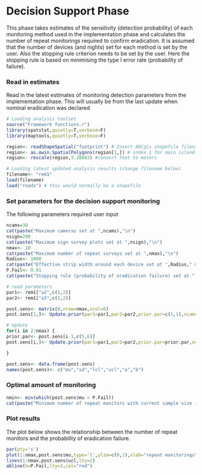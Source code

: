 Decision Support Phase
========================================================

This phase takes estimates of the sensitivity (detection probability) of each monitoring method used in the implementation phase and calculates the number of repeat monitorings required to confirm eradication.  It is assumed that the number of devices (and nights) set for each method is set by the user.  Also the stopping rule criterion needs to be set by the user.  Here the stopping rule is based on minimising the type I error rate (probability of failure).

### Read in estimates

Read in the latest estimates of monitoring detection parameters from the implementation phase.  This will usually be from the last update when nominal eradication was declared

```r
# Loading analysis toolset
source("Framework functions.r")
library(spatstat,quietly=T,verbose=F)
library(maptools,quietly=T,verbose=F)

region<- readShapeSpatial("footprint") # Insert ARCgis shapefile filename here
region<- as.owin.SpatialPolygons(region[1,]) # index 1 for main island and ignore small islands
region<- rescale(region,3.28083) #convert feet to meters

# Loading latest updated analysis results (change filename below)
filename<- "rem1" 
load(filename)
load("roads") # this would normally be a shapefile
```

### Set parameters for the decision support monitoring

The following parameters required user input

```r
ncams=30
cat(paste("Maximum cameras set at ",ncams),"\n")
nsign=200
cat(paste("Maximum sign survey plots set at ",nsign),"\n")
nmax<- 10
cat(paste("Maximum number of repeat surveys set at ",nmax),"\n")
Radius<- 1000
cat(paste("Effective strip width around each device set at ",Radius," meters"),"\n")
P.Fail<- 0.01
cat(paste("Stopping rule (probability of eradication failure) set at ",P.Fail),"\n")
```

```r
# read parameters
par1<- rem1["a2",c(1,2)]
par2<- rem1["a3",c(1,2)]

post.sens<- matrix(0,nrow=nmax,ncol=6)
post.sens[1,]<- Update.prior(par1=par1,par2=par2,prior.par=c(1,1),ncams=ncams,nsign=nsign,roads=roads,region=region,rad=Radius)

# Update
for(i in 2:nmax) {
prior.par<- post.sens[i-1,c(5,6)]  
post.sens[i,]<- Update.prior(par1=par1,par2=par2,prior.par=prior.par,ncams=ncams,nsign=nsign,roads=roads,region=region,rad=Radius)

}

post.sens<- data.frame(post.sens)
names(post.sens)<- c("mu","sd","lcl","ucl","a","b")
```

### Optimal amount of monitoring

```r
nmin<- min(which(post.sens$mu < P.Fail))
cat(paste("Minimum number of repeat monitors with current sample size is ",nmin),"\n")
```

### Plot results

The plot below shows the relationship between the number of repeat monitors and the probability of eradication failure.

```r
par(pty='s')
plot(1:nmax,post.sens$mu,type='l',ylim=c(0,1),xlab="repeat monitorings",ylab="Probability")
lines(1:nmax,post.sens$ucl,lty=2)
abline(h=P.Fail,lty=3,col="red")

```
